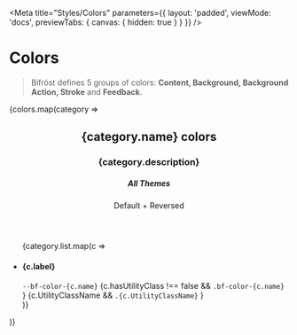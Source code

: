 

<Meta
    title="Styles/Colors"
    parameters={{
        layout: 'padded',
        viewMode: 'docs',
        previewTabs: { canvas: { hidden: true } }
    }}
/>

# Colors

> Bifröst defines 5 groups of colors: **Content, Background, Background Action, Stroke** and **Feedback**.

<Canvas withSource='none'>
    <div class='d-flex flex-column gap-5'>
        {colors.map(category =>
            <section>
                <header class='d-flex align-items-center gap-4 w-100'>
                    <div class='w-75'>
                        <h2>{category.name} colors</h2>
                        <h3 class='bf-text bf-color-neutral-secondary maxw-75 mt-1'>{category.description}</h3>
                    </div>
                    <div class='w-25 align-self-end'>
                        <h5 class='m-0'>All Themes</h5>
                        <p class='bf-text bf-color-neutral-secondary small m-0'>Default + Reversed</p>
                    </div>
                </header>
                <ul class='list-unstyled'>
                    {category.list.map(c =>
                        <li key={c.name} class='d-flex align-items-center gap-4 w-100 border-top'>
                            <div class='w-75 d-flex align-items-center gap-4'>
                                <h4 class='mb-0' style={{ width: '13rem' }}>
                                    {c.label}
                                </h4>
                                <div class='d-flex flex-column nowrap'>
                                    <code>--bf-color-{c.name}</code>
                                    {c.hasUtilityClass !== false &&
                                        <code>.bf-color-{c.name}</code>
                                    }
                                    {c.UtilityClassName &&
                                    <code>.{c.UtilityClassName}</code>
                                    }
                                </div>
                            </div>
                            <div class='w-25 d-flex align-items-center'>
                                <div class='pr-6 pb-6 my-2 mr-1' style={{backgroundColor: `var(--bf-color-${c.name})`}}/>
                                <div class='pr-6 pb-6 my-2 reversed' style={{backgroundColor: `var(--bf-color-${c.name})`}}/>
                            </div>
                        </li>
                    )}
                </ul>
            </section>
        )}
    </div>
</Canvas>